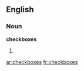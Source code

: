 ==English==

===Noun===
'''checkboxes'''

# {{plural of|[[checkbox]]}}

[[ar:checkboxes]]
[[fr:checkboxes]]